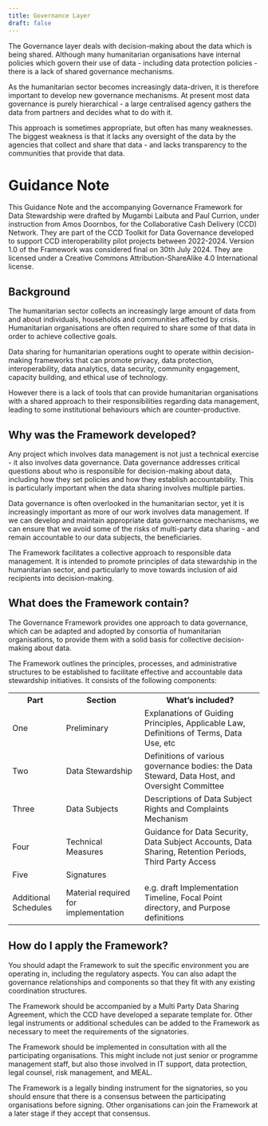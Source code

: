 ```yaml
---
title: Governance Layer
draft: false
---
```


The Governance layer deals with decision-making about the data which is being shared. Although many humanitarian organisations have internal policies which govern their use of data - including data protection policies - there is a lack of shared governance mechanisms.

As the humanitarian sector becomes increasingly data-driven, it is therefore important to develop new governance mechanisms. At present most data governance is purely hierarchical - a large centralised agency gathers the data from partners and decides what to do with it.

This approach is sometimes appropriate, but often has many weaknesses. The biggest weakness is that it lacks any oversight of the data by the agencies that collect and share that data - and lacks transparency to the communities that provide that data.

<h1>Guidance Note</h1>

This Guidance Note and the accompanying Governance Framework for Data Stewardship were drafted by Mugambi Laibuta and Paul Currion, under instruction from Amos Doornbos, for the Collaborative Cash Delivery (CCD) Network. They are part of the CCD Toolkit for Data Governance developed to support CCD interoperability pilot projects between 2022-2024. Version 1.0 of the Framework was considered final on 30th July 2024. They are licensed under a Creative Commons Attribution-ShareAlike 4.0 International license.

<h2>Background</h2>
The humanitarian sector collects an increasingly large amount of data from and about individuals, households and communities affected by crisis. Humanitarian organisations are often required to share some of that data in order to achieve collective goals.

Data sharing for humanitarian operations ought to operate within decision-making frameworks that can promote privacy, data protection, interoperability, data analytics, data security, community engagement, capacity building, and ethical use of technology.

However there is a lack of tools that can provide humanitarian organisations with a shared approach to their responsibilities regarding data management, leading to some institutional behaviours which are counter-productive.

<h2>Why was the Framework developed?</h2>
Any project which involves data management is not just a technical exercise - it also involves data governance. Data governance addresses critical questions about who is responsible for decision-making about data, including how they set policies and how they establish accountability. This is particularly important when the data sharing involves multiple parties.

Data governance is often overlooked in the humanitarian sector, yet it is increasingly important as more of our work involves data management. If we can develop and maintain appropriate data governance mechanisms, we can ensure that we avoid some of the risks of multi-party data sharing - and remain accountable to our data subjects, the beneficiaries.

The Framework facilitates a collective approach to responsible data management. It is intended to promote principles of data stewardship in the humanitarian sector, and particularly to move towards inclusion of aid recipients into decision-making.

<h2>What does the Framework contain?</h2>
The Governance Framework provides one approach to data governance, which can be adapted and adopted by consortia of humanitarian organisations, to provide them with a solid basis for collective decision-making about data.

The Framework outlines the principles, processes, and administrative structures to be established to facilitate effective and accountable data stewardship initiatives. It consists of the following components:

<table>
  <tr>
    <th>Part</th>
    <th>Section</th>
    <th>What’s included?</th>
  </tr>
  <tr>
    <td>One</td>
    <td>Preliminary</td>
    <td>Explanations of Guiding Principles, Applicable Law, Definitions of Terms, Data Use, etc</td>
  </tr>
  <tr>
    <td>Two</td>
    <td>Data Stewardship</td>
    <td>Definitions of various governance bodies: the Data Steward, Data Host, and Oversight Committee</td>
  </tr>
  <tr>
    <td>Three</td>
    <td>Data Subjects</td>
    <td>Descriptions of Data Subject Rights and Complaints Mechanism</td>
  </tr>
  <tr>
    <td>Four</td>
    <td>Technical Measures</td>
    <td>Guidance for Data Security, Data Subject Accounts, Data Sharing, Retention Periods, Third Party Access</td>
  </tr>
  <tr>
    <td>Five</td>
    <td>Signatures</td>
    <td></td
  </tr>
  <tr>
    <td>Additional Schedules</td>
    <td>Material required for implementation</td>
    <td>e.g. draft Implementation Timeline, Focal Point directory, and Purpose definitions</td>
  </tr>
</table>

<h2>How do I apply the Framework?</h2>
You should adapt the Framework to suit the specific environment you are operating in, including the regulatory aspects. You can also adapt the governance relationships and components so that they fit with any existing coordination structures.

The Framework should be accompanied by a Multi Party Data Sharing Agreement, which the CCD have developed a separate template for. Other legal instruments or additional schedules can be added to the Framework as necessary to meet the requirements of the signatories.

The Framework should be implemented in consultation with all the participating organisations. This might include not just senior or programme management staff, but also those involved in IT support, data protection, legal counsel, risk management, and MEAL.

The Framework is a legally binding instrument for the signatories, so you should ensure that there is a consensus between the participating organisations before signing. Other organisations can join the Framework at a later stage if they accept that consensus.